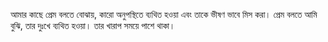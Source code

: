 আমার কাছে প্রেম বলতে বোঝায়, কারো অনুপস্থিতে ব্যথিত হওয়া এবং তাকে ভীষণ ভাবে মিস করা। প্রেম বলতে আমি বুঝি, তার দুঃখে ব্যথিত হওয়া। তার খারাপ সময়ে পাশে থাকা।
